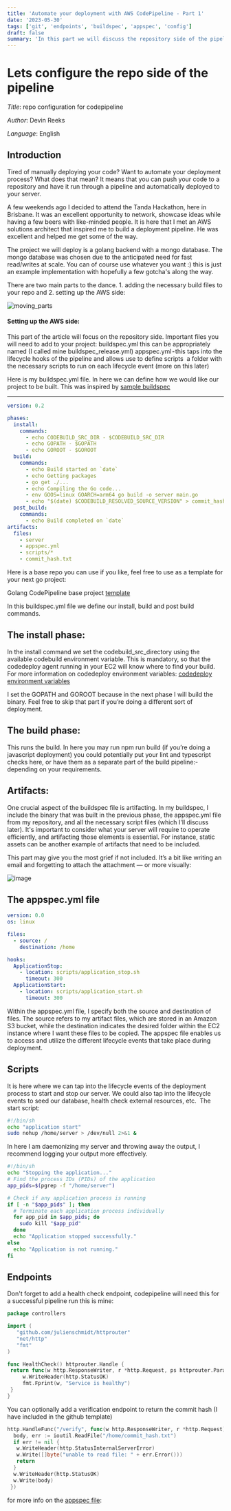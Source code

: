 ```yaml
---
title: 'Automate your deployment with AWS CodePipeline - Part 1'
date: '2023-05-30'
tags: ['git', 'endpoints', 'buildspec', 'appspec', 'config']
draft: false
summary: 'In this part we will discuss the repository side of the pipeline. We will add the necessary files to our repository and discuss what they do.'
---
```


# Lets configure the repo side of the pipeline

_Title_: repo configuration for codepipeline

_Author_: Devin Reeks

_Language_: English

## Introduction

Tired of manually deploying your code? Want to automate your deployment process? What does that mean? It means that you can push your code to a repository and have it run through a pipeline and automatically deployed to your server.

A few weekends ago I decided to attend the Tanda Hackathon, here in Brisbane. It was an excellent opportunity to network, showcase ideas while having a few beers with like-minded people. It is here that I met an AWS solutions architect that inspired me to build a deployment pipeline. He was excellent and helped me get some of the way.

The project we will deploy is a golang backend with a mongo database. The mongo database was chosen due to the anticipated need for fast read/writes at scale. You can of course use whatever you want :) this is just an example implementation with hopefully a few gotcha's along the way.

There are two main parts to the dance. 1. adding the necessary build files to your repo and 2. setting up the AWS side:

![moving_parts](https://dev-blog-v86e.vercel.app/static/images/moving-parts.png)

#### Setting up the AWS side:

This part of the article will focus on the repository side. Important files you will need to add to your project: buildspec.yml this can be appropriately named (I called mine buildspec_release.yml) appspec.yml - this taps into the lifecycle hooks of the pipeline and allows use to define scripts  a folder with the necessary scripts to run on each lifecycle event (more on this later)

Here is my buildspec.yml file. In here we can define how we would like our project to be built. This was inspired by [sample buildspec](https://github.com/dharnitski/golang-codebuild/blob/master/buildspec.yml)

---

```yaml
version: 0.2

phases:
  install:
    commands:
      - echo CODEBUILD_SRC_DIR - $CODEBUILD_SRC_DIR
      - echo GOPATH - $GOPATH
      - echo GOROOT - $GOROOT
  build:
    commands:
      - echo Build started on `date`
      - echo Getting packages
      - go get ./...
      - echo Compiling the Go code...
      - env GOOS=linux GOARCH=arm64 go build -o server main.go
      - echo "$(date) $CODEBUILD_RESOLVED_SOURCE_VERSION" > commit_hash.txt
  post_build:
    commands:
      - echo Build completed on `date`
artifacts:
  files:
    - server
    - appspec.yml
    - scripts/*
    - commit_hash.txt
```

Here is a base repo you can use if you like, feel free to use as a template for your next go project:

Golang CodePipeline base project [template](https://github.com/createdform/created-server)

In this buildspec.yml file we define our install, build and post build commands.

## The install phase:

In the install command we set the codebuild_src_directory using the available codebuild environment variable. This is mandatory, so that the codedeploy agent running in your EC2 will know where to find your build. For more information on codedeploy environment variables: [codedeploy environment variables](https://docs.aws.amazon.com/codebuild/latest/userguide/build-env-ref-env-vars.html)

I set the GOPATH and GOROOT because in the next phase I will build the binary. Feel free to skip that part if you’re doing a different sort of deployment.

## The build phase:

This runs the build. In here you may run npm run build (if you’re doing a javascript deployment) you could potentially put your lint and typescript checks here, or have them as a separate part of the build pipeline:- depending on your requirements.

## Artifacts:

One crucial aspect of the buildspec file is artifacting. In my buildspec, I include the binary that was built in the previous phase, the appspec.yml file from my repository, and all the necessary script files (which I'll discuss later). It's important to consider what your server will require to operate efficiently, and artifacting those elements is essential. For instance, static assets can be another example of artifacts that need to be included.

This part may give you the most grief if not included. It’s a bit like writing an email and forgetting to attach the attachment — or more visually:

![image](https://dev-blog-v86e.vercel.app/static/images/artifact-metaphor.png)

## The appspec.yml file

```yaml
version: 0.0
os: linux

files:
  - source: /
    destination: /home

hooks:
  ApplicationStop:
    - location: scripts/application_stop.sh
      timeout: 300
  ApplicationStart:
    - location: scripts/application_start.sh
      timeout: 300
```

Within the appspec.yml file, I specify both the source and destination of files. The source refers to my artifact files, which are stored in an Amazon S3 bucket, while the destination indicates the desired folder within the EC2 instance where I want these files to be copied. The appspec file enables us to access and utilize the different lifecycle events that take place during deployment.

## Scripts

It is here where we can tap into the lifecycle events of the deployment process to start and stop our server. We could also tap into the lifecycle events to seed our database, health check external resources, etc.  The start script:

```bash
#!/bin/sh
echo "application start"
sudo nohup /home/server > /dev/null 2>&1 &
```

In here I am daemonizing my server and throwing away the output, I recommend logging your output more effectively.

```bash
#!/bin/sh
echo "Stopping the application..."
# Find the process IDs (PIDs) of the application
app_pids=$(pgrep -f "/home/server")

# Check if any application process is running
if [ -n "$app_pids" ]; then
  # Terminate each application process individually
  for app_pid in $app_pids; do
    sudo kill "$app_pid"
  done
  echo "Application stopped successfully."
else
  echo "Application is not running."
fi
```

## Endpoints

Don't forget to add a health check endpoint, codepipeline will need this for a successful pipeline run this is mine:

```go
package controllers

import (
   "github.com/julienschmidt/httprouter"
   "net/http"
   "fmt"
)

func HealthCheck() httprouter.Handle {
 return func(w http.ResponseWriter, r *http.Request, ps httprouter.Params) {
     w.WriteHeader(http.StatusOK)
     fmt.Fprint(w, "Service is healthy")
 }
}
```

You can optionally add a verification endpoint to return the commit hash (I have included in the github template)

```go
http.HandleFunc("/verify", func(w http.ResponseWriter, r *http.Request) {
  body, err := ioutil.ReadFile("/home/commit_hash.txt")
  if err != nil {
   w.WriteHeader(http.StatusInternalServerError)
   w.Write([]byte("unable to read file: " + err.Error()))
   return
  }
  w.WriteHeader(http.StatusOK)
  w.Write(body)
 })
```

for more info on the [appspec file](https://docs.aws.amazon.com/codedeploy/latest/userguide/reference-appspec-file-structure-hooks.html#appspec-hooks-server):

